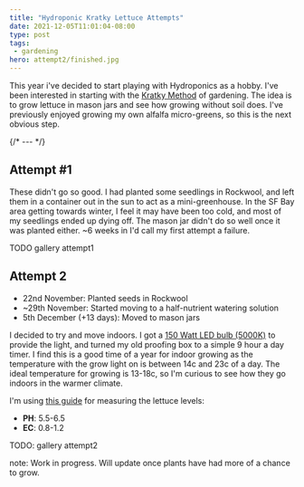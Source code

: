 ```yaml
---
title: "Hydroponic Kratky Lettuce Attempts"
date: 2021-12-05T11:01:04-08:00
type: post
tags:
 - gardening
hero: attempt2/finished.jpg
---
```


This year i've decided to start playing with Hydroponics as a hobby.  I've been interested in starting with the [Kratky Method](https://en.wikipedia.org/wiki/Kratky_method) of gardening.  The idea is to grow lettuce in mason jars and see how growing without soil does.  I've previously enjoyed growing my own alfalfa micro-greens, so this is the next obvious step.

{/* --- */}

## Attempt #1
These didn't go so good.  I had planted some seedlings in Rockwool, and left them in a container out in the sun to act as a mini-greenhouse.  In the SF Bay area getting towards winter, I feel it may have been too cold, and most of my seedlings ended up dying off.  The mason jar didn't do so well once it was planted either.  ~6 weeks in I'd call my first attempt a failure.

TODO gallery attempt1


## Attempt 2
- 22nd November:  Planted seeds in Rockwool
- ~29th November:  Started moving to a half-nutrient watering solution
- 5th December (+13 days):  Moved to mason jars

I decided to try and move indoors.  I got a [150 Watt LED bulb (5000K)](https://www.acehardware.com/departments/lighting-and-electrical/light-bulbs/led-bulbs/3933314) to provide the light, and turned my old proofing box to a simple 9 hour a day timer.  I find this is a good time of a year for indoor growing as the temperature with the grow light on is between 14c and 23c of a day.  The ideal temperature for growing is 13-18c, so I'm curious to see how they go indoors in the warmer climate.

I'm using [this guide](https://growguru.co.za/blogs/hydroponic/ph-ppm-ec-water-for-hydroponic-plants) for measuring the lettuce levels:
- **PH**: 5.5-6.5
- **EC**: 0.8-1.2

TODO: gallery attempt2

note:  Work in progress.  Will update once plants have had more of a chance to grow.
